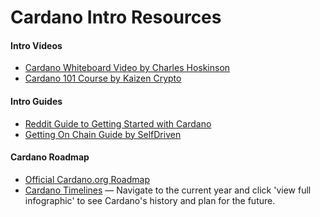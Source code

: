 # Cardano Intro Resources

#### Intro Videos

- [Cardano Whiteboard Video by Charles Hoskinson](https://www.youtube.com/watch?v=Ja9D0kpksxw)
- [Cardano 101 Course by Kaizen Crypto](https://www.youtube.com/watch?v=2csG9sR5j7w)

#### Intro Guides

- [Reddit Guide to Getting Started with Cardano](https://www.reddit.com/r/cardano/comments/lnj5ne/getting_started_guide_a_newbies_guide_to_cardano/)
- [Getting On Chain Guide by SelfDriven](https://buildingoncardano.dev/getting-on-chain)

#### Cardano Roadmap

- [Official Cardano.org Roadmap](https://roadmap.cardano.org/en/)
- [Cardano Timelines](https://ctimelines.io/) — Navigate to the current year and click 'view full infographic' to see Cardano's history and plan for the future.


